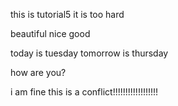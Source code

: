 this is tutorial5
it is too hard

beautiful
nice 
good

today is tuesday
tomorrow is thursday

how are you?


i am fine
this is a conflict!!!!!!!!!!!!!!!!!!
